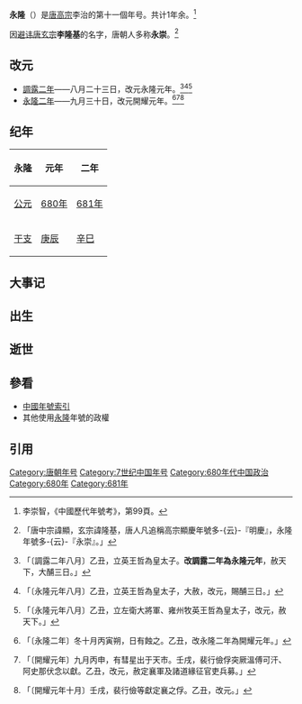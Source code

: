 {{Eranamebox|年号=永隆
|起讫时间= 680年八月－681年九月
|政权= 唐朝
|帝王= 高宗李治
|历时= 2年
|timeline= <timeline>
ImageSize  = width:200 height:50
PlotArea   = width:180 height:30 left:10 bottom:20
TimeAxis   = orientation:horizontal
DateFormat = yyyy
Period    = from:618 till:907
AlignBars  = early
ScaleMajor = increment:54 start:618
Colors =
  id:canvas value:rgb(1,1,0.85)
BackgroundColors = canvas:canvas
PlotData =
  width:15 color:black
  bar:era from:start till:end
  bar:era from:650 till:683 color:red
  bar:era from:680 till:681 color:blue
</timeline>
|说明= {{fontcolor|blue|永隆}}在唐朝和{{fontcolor|red|唐高宗李治}}时期的位置。 
}}
'''永隆'''（{{kj|680年|八月|681年|九月}}）是[[唐高宗|唐高宗]]李治的第十一個年号。共计1年余。<ref>李崇智，《中國歷代年號考》，第99頁。</ref>

因[[避讳|避讳]][[唐玄宗|唐玄宗]]'''李隆基'''的名字，唐朝人多称'''永崇'''。<ref>{{cite wikisource|title=雜論名義二|last=顧炎武|wslink=zh:日知錄/卷23}}「唐中宗諱顯，玄宗諱隆基，唐人凡追稱高宗顯慶年號多-{云}-『明慶』，永隆年號多-{云}-『永崇』。」</ref>

==改元==
*[[680年|調露二年]]——八月二十三日，改元永隆元年。<ref>{{cite wikisource|title=舊唐書本紀第五高宗下|last=劉昫|wslink=zh:舊唐書/卷5}}「〔調露二年八月〕乙丑，立英王哲為皇太子。'''改調露二年為永隆元年'''，赦天下，大酺三日。」</ref><ref>{{cite wikisource|title=新唐書本紀第三高宗|last=歐陽脩|wslink=zh:新唐書/卷003}}「〔永隆元年八月〕乙丑，立英王哲為皇太子，大赦，改元，賜酺三日。」</ref><ref>{{cite wikisource|title=資治通鑑唐紀十八|last=司馬光 |wslink=zh:資治通鑒 (胡三省音注)/卷202}}「〔永隆元年八月〕乙丑，立左衛大將軍、雍州牧英王哲為皇太子，改元，赦天下。」</ref>
*[[681年|永隆二年]]——九月三十日，改元開耀元年。<ref>{{cite wikisource|title=舊唐書本紀第五高宗下|last=劉昫|wslink=zh:舊唐書/卷5}}「〔永隆二年〕冬十月丙寅朔，日有蝕之。乙丑，改永隆二年為開耀元年。」</ref><ref>{{cite wikisource|title=新唐書本紀第三高宗|last=歐陽脩|wslink=zh:新唐書/卷003}}「〔開耀元年〕九月丙申，有彗星出于天市。壬戌，裴行儉俘突厥溫傅可汗、阿史那伏念以獻。乙丑，改元，赦定襄軍及諸道緣征官吏兵募。」</ref><ref>{{cite wikisource|title=資治通鑑唐紀十八|last=司馬光 |wslink=zh:資治通鑒 (胡三省音注)/卷202}}「〔開耀元年十月〕壬戌，裴行儉等獻定襄之俘。乙丑，改元。」</ref>

==纪年==
{| class="wikitable"  style="text-align:center;"
!永隆!!元年!!二年
|-
![[公元|公元]]
|[[680年|680年]]||[[681年|681年]]
|-
![[干支|干支]]
|[[庚辰|庚辰]]||[[辛巳|辛巳]]
|}

==大事记==

==出生==

==逝世==

==參看==
*[[中国年号列表#唐朝|中國年號索引]]
*其他使用[[永隆|永隆]]年號的政權

==引用==
{{Reflist}}

{{年号|[[調露|調露]]|[[中国年号列表|唐朝年号]]<br>680年－681年|[[开耀|开耀]]}}
{{唐朝年号}}

[[Category:唐朝年号|Category:唐朝年号]]
[[Category:7世纪中国年号|Category:7世纪中国年号]]
[[Category:680年代中国政治|Category:680年代中国政治]]
[[Category:680年|Category:680年]]
[[Category:681年|Category:681年]]